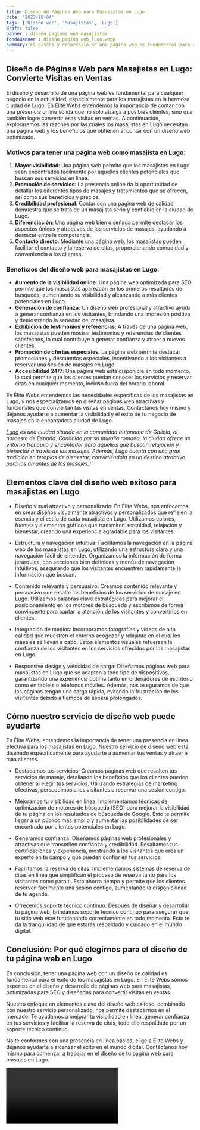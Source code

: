```yaml
---
title: Diseño de Páginas Web para Masajistas en Lugo
date: '2023-10-04'
tags: ['Diseño web', 'Masajistas', 'Lugo']
draft: false
banner : diseño_paginas_web_masajistas
fondoBanner : diseño_pagina_web_lugo.webp
summary: El diseño y desarrollo de una página web es fundamental para cualquier negocio en la actualidad, especialmente para los masajistas en la hermosa ciudad de Lugo. En Élite Webs entendemos la importancia de contar con una presencia online sólida que no solo atraiga a posibles clientes, sino que también logre convertir esas visitas en ventas. A continuación, exploraremos las razones por las cuales los masajistas en Lugo necesitan una página web y los beneficios que obtienen al contar con un diseño web optimizado.
---
```


## Diseño de Páginas Web para Masajistas en Lugo: Convierte Visitas en Ventas

El diseño y desarrollo de una página web es fundamental para cualquier negocio en la actualidad, especialmente para los masajistas en la hermosa ciudad de Lugo. En Élite Webs entendemos la importancia de contar con una presencia online sólida que no solo atraiga a posibles clientes, sino que también logre convertir esas visitas en ventas. A continuación, exploraremos las razones por las cuales los masajistas en Lugo necesitan una página web y los beneficios que obtienen al contar con un diseño web optimizado.

### Motivos para tener una página web como masajista en Lugo:

1. **Mayor visibilidad**: Una página web permite que los masajistas en Lugo sean encontrados fácilmente por aquellos clientes potenciales que buscan sus servicios en línea.
2. **Promoción de servicios**: La presencia online da la oportunidad de detallar los diferentes tipos de masajes y tratamientos que se ofrecen, así como sus beneficios y precios.
3. **Credibilidad profesional**: Contar con una página web de calidad demuestra que se trata de un masajista serio y confiable en la ciudad de Lugo.
4. **Diferenciación**: Una página web bien diseñada permite destacar los aspectos únicos y atractivos de los servicios de masajes, ayudando a destacar entre la competencia.
5. **Contacto directo**: Mediante una página web, los masajistas pueden facilitar el contacto y la reserva de citas, proporcionando comodidad y conveniencia a los clientes.

### Beneficios del diseño web para masajistas en Lugo:

- **Aumento de la visibilidad online**: Una página web optimizada para SEO permite que los masajistas aparezcan en los primeros resultados de búsqueda, aumentando su visibilidad y alcanzando a más clientes potenciales en Lugo.
- **Generación de confianza**: Un diseño web profesional y atractivo ayuda a generar confianza en los visitantes, brindando una impresión positiva y demostrando la seriedad del masajista.
- **Exhibición de testimonios y referencias**: A través de una página web, los masajistas pueden mostrar testimonios y referencias de clientes satisfechos, lo cual contribuye a generar confianza y atraer a nuevos clientes.
- **Promoción de ofertas especiales**: La página web permite destacar promociones y descuentos especiales, incentivando a los visitantes a reservar una sesión de masajes en Lugo.
- **Accesibilidad 24/7**: Una página web está disponible en todo momento, lo cual permite que los clientes puedan conocer los servicios y reservar citas en cualquier momento, incluso fuera del horario laboral.

En Élite Webs entendemos las necesidades específicas de los masajistas en Lugo, y nos especializamos en diseñar páginas web atractivas y funcionales que conviertan las visitas en ventas. Contáctanos hoy mismo y déjanos ayudarte a aumentar la visibilidad y el éxito de tu negocio de masajes en la encantadora ciudad de Lugo.

*[Lugo](https://www.lugo.es/) es una ciudad situada en la comunidad autónoma de Galicia, al noroeste de España. Conocida por su muralla romana, la ciudad ofrece un entorno tranquilo y encantador para aquellos que buscan relajación y bienestar a través de los masajes. Además, Lugo cuenta con una gran tradición en terapias de bienestar, convirtiéndola en un destino atractivo para los amantes de los masajes.]*

<GifSeo />

<Cta />

## Elementos clave del diseño web exitoso para masajistas en Lugo

- Diseño visual atractivo y personalizado: En Élite Webs, nos enfocamos en crear diseños visualmente atractivos y personalizados que reflejen la esencia y el estilo de cada masajista en Lugo. Utilizamos colores, fuentes y elementos gráficos que transmiten serenidad, relajación y bienestar, creando una experiencia agradable para los visitantes.

- Estructura y navegación intuitiva: Facilitamos la navegación en la página web de los masajistas en Lugo, utilizando una estructura clara y una navegación fácil de entender. Organizamos la información de forma jerárquica, con secciones bien definidas y menús de navegación intuitivos, asegurando que los visitantes encuentren rápidamente la información que buscan.

- Contenido relevante y persuasivo: Creamos contenido relevante y persuasivo que resalte los beneficios de los servicios de masaje en Lugo. Utilizamos palabras clave estratégicas para mejorar el posicionamiento en los motores de búsqueda y escribimos de forma convincente para captar la atención de los visitantes y convertirlos en clientes.

- Integración de medios: Incorporamos fotografías y videos de alta calidad que muestren el entorno acogedor y relajante en el cual los masajes se llevan a cabo. Estos elementos visuales refuerzan la confianza de los visitantes en los servicios ofrecidos por los masajistas en Lugo.

- Responsive design y velocidad de carga: Diseñamos páginas web para masajistas en Lugo que se adapten a todo tipo de dispositivos, garantizando una experiencia óptima tanto en ordenadores de escritorio como en tablets o teléfonos móviles. Además, nos aseguramos de que las páginas tengan una carga rápida, evitando la frustración de los visitantes debido a tiempos de espera prolongados.

## Cómo nuestro servicio de diseño web puede ayudarte

En Élite Webs, entendemos la importancia de tener una presencia en línea efectiva para los masajistas en Lugo. Nuestro servicio de diseño web está diseñado específicamente para ayudarte a aumentar tus ventas y atraer a más clientes.

- Destacamos tus servicios: Creamos páginas web que resalten tus servicios de masaje, detallando los beneficios que los clientes pueden obtener al elegir tus servicios. Utilizando estrategias de marketing efectivas, persuadimos a los visitantes a reservar una sesión contigo.

- Mejoramos tu visibilidad en línea: Implementamos técnicas de optimización de motores de búsqueda (SEO) para mejorar la visibilidad de tu página en los resultados de búsqueda de Google. Esto te permite llegar a un público más amplio y aumentar las posibilidades de ser encontrado por clientes potenciales en Lugo.

- Generamos confianza: Diseñamos páginas web profesionales y atractivas que transmiten confianza y credibilidad. Resaltamos tus certificaciones y experiencia, mostrando a los visitantes que eres un experto en tu campo y que pueden confiar en tus servicios.

- Facilitamos la reserva de citas: Implementamos sistemas de reserva de citas en línea que simplifican el proceso de reserva tanto para los visitantes como para ti. Esto ahorra tiempo y permite que los clientes reserven fácilmente una sesión contigo, aumentando la disponibilidad de tu agenda.

- Ofrecemos soporte técnico continuo: Después de diseñar y desarrollar tu página web, brindamos soporte técnico continuo para asegurar que tu sitio web esté funcionando correctamente en todo momento. Esto te da la tranquilidad de que estarás respaldado y cuidado en el mundo digital.

## Conclusión: Por qué elegirnos para el diseño de tu página web en Lugo

En conclusión, tener una página web con un diseño de calidad es fundamental para el éxito de los masajistas en Lugo. En Élite Webs somos expertos en el diseño y desarrollo de páginas web para masajistas, optimizadas para SEO y diseñadas para convertir visitas en ventas.

Nuestro enfoque en elementos clave del diseño web exitoso, combinado con nuestro servicio personalizado, nos permite destacarnos en el mercado. Te ayudamos a mejorar tu visibilidad en línea, generar confianza en tus servicios y facilitar la reserva de citas, todo ello respaldado por un soporte técnico continuo.

No te conformes con una presencia en línea básica, elige a Élite Webs y déjanos ayudarte a alcanzar el éxito en el mundo digital. Contáctanos hoy mismo para comenzar a trabajar en el diseño de tu página web para masajes en Lugo.

<Video />

<CtaBot job='Masajistas' city='Lugo'/>

<Gmaps query='Lugo+españa+maps' />